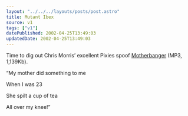 ```yaml
---
layout: "../../../layouts/posts/post.astro"
title: Mutant Ibex
source: v1
tags: ["v1"]
datePublished: 2002-04-25T13:49:03
updatedDate: 2002-04-25T13:49:03
---
```


Time to dig out Chris Morris&#8217; excellent Pixies spoof [Motherbanger][1] (MP3, 1,139Kb).

&#8220;My mother did something to me

When I was 23

She spilt a cup of tea

All over my knee!&#8221;

[1]: http://www.cookdandbombd.com/mp3/motherbanger.mp3 "Chris Morris' Pixies spoof Motherbanger MP3 at Cookdandbombd"
